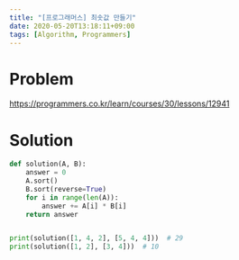 ```yaml
---
title: "[프로그래머스] 최솟값 만들기"
date: 2020-05-20T13:18:11+09:00
tags: [Algorithm, Programmers]
---
```


# Problem

<https://programmers.co.kr/learn/courses/30/lessons/12941>

# Solution

```py
def solution(A, B):
    answer = 0
    A.sort()
    B.sort(reverse=True)
    for i in range(len(A)):
        answer += A[i] * B[i]
    return answer


print(solution([1, 4, 2], [5, 4, 4]))  # 29
print(solution([1, 2], [3, 4]))  # 10
```
